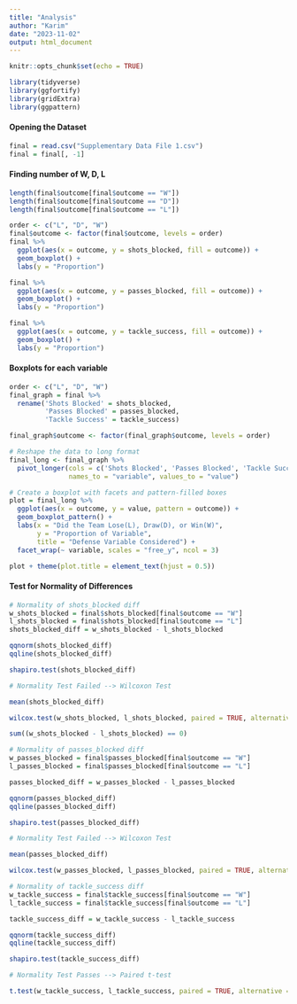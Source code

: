 ---
title: "Analysis"
author: "Karim"
date: "2023-11-02"
output: html_document
---

```{r setup, include=FALSE}
knitr::opts_chunk$set(echo = TRUE)
```

```{r, include=FALSE}
library(tidyverse)
library(ggfortify)
library(gridExtra)
library(ggpattern)
```

#### Opening the Dataset
```{r}
final = read.csv("Supplementary Data File 1.csv")
final = final[, -1]
```

#### Finding number of W, D, L

```{r}
length(final$outcome[final$outcome == "W"])
length(final$outcome[final$outcome == "D"])
length(final$outcome[final$outcome == "L"])
```

```{r}
order <- c("L", "D", "W")
final$outcome <- factor(final$outcome, levels = order)
final %>%
  ggplot(aes(x = outcome, y = shots_blocked, fill = outcome)) +
  geom_boxplot() +
  labs(y = "Proportion")

final %>%
  ggplot(aes(x = outcome, y = passes_blocked, fill = outcome)) +
  geom_boxplot() +
  labs(y = "Proportion")

final %>%
  ggplot(aes(x = outcome, y = tackle_success, fill = outcome)) +
  geom_boxplot() +
  labs(y = "Proportion")
```




#### Boxplots for each variable

```{r}
order <- c("L", "D", "W")
final_graph = final %>%
  rename('Shots Blocked' = shots_blocked,
         'Passes Blocked' = passes_blocked,
         'Tackle Success' = tackle_success)

final_graph$outcome <- factor(final_graph$outcome, levels = order)

# Reshape the data to long format
final_long <- final_graph %>%
  pivot_longer(cols = c('Shots Blocked', 'Passes Blocked', 'Tackle Success'),
               names_to = "variable", values_to = "value")

# Create a boxplot with facets and pattern-filled boxes
plot = final_long %>%
  ggplot(aes(x = outcome, y = value, pattern = outcome)) +
  geom_boxplot_pattern() +
  labs(x = "Did the Team Lose(L), Draw(D), or Win(W)",
       y = "Proportion of Variable",
       title = "Defense Variable Considered") +
  facet_wrap(~ variable, scales = "free_y", ncol = 3)

plot + theme(plot.title = element_text(hjust = 0.5))
```

#### Test for Normality of Differences

```{r}
# Normality of shots_blocked diff
w_shots_blocked = final$shots_blocked[final$outcome == "W"]
l_shots_blocked = final$shots_blocked[final$outcome == "L"]
shots_blocked_diff = w_shots_blocked - l_shots_blocked

qqnorm(shots_blocked_diff)
qqline(shots_blocked_diff)

shapiro.test(shots_blocked_diff)

# Normality Test Failed --> Wilcoxon Test

mean(shots_blocked_diff)

wilcox.test(w_shots_blocked, l_shots_blocked, paired = TRUE, alternative = "greater")

```

```{r}
sum((w_shots_blocked - l_shots_blocked) == 0)
```

```{r}
# Normality of passes_blocked diff
w_passes_blocked = final$passes_blocked[final$outcome == "W"]
l_passes_blocked = final$passes_blocked[final$outcome == "L"]

passes_blocked_diff = w_passes_blocked - l_passes_blocked

qqnorm(passes_blocked_diff)
qqline(passes_blocked_diff)

shapiro.test(passes_blocked_diff)

# Normality Test Failed --> Wilcoxon Test

mean(passes_blocked_diff)

wilcox.test(w_passes_blocked, l_passes_blocked, paired = TRUE, alternative = "greater")

```

```{r}
# Normality of tackle_success diff
w_tackle_success = final$tackle_success[final$outcome == "W"]
l_tackle_success = final$tackle_success[final$outcome == "L"]

tackle_success_diff = w_tackle_success - l_tackle_success

qqnorm(tackle_success_diff)
qqline(tackle_success_diff)

shapiro.test(tackle_success_diff)

# Normality Test Passes --> Paired t-test

t.test(w_tackle_success, l_tackle_success, paired = TRUE, alternative = c("greater"))

```

